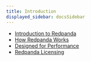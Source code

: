 ```yaml
---
title: Introduction
displayed_sidebar: docsSidebar
---
```


<head>
    <meta name="title" content="Introduction | Redpanda Docs"/>
    <meta name="description" content="Introduction index page."/>
    <link rel="canonical" href="https://docs.redpanda.com/docs/get-started/" />
</head>


- [Introduction to Redpanda](./intro-to-events)
- [How Redpanda Works](./architecture)
- [Designed for Performance](./autotune)
- [Redpanda Licensing](./licenses)